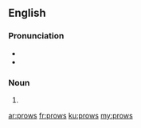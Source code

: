 ==English==

===Pronunciation===
* {{IPA|/pɹaʊz/|lang=en}}
* {{rhymes|aʊz|lang=en}}

===Noun===
{{head|en|noun plural form}}

# {{plural of|prow|lang=en}}

[[ar:prows]]
[[fr:prows]]
[[ku:prows]]
[[my:prows]]